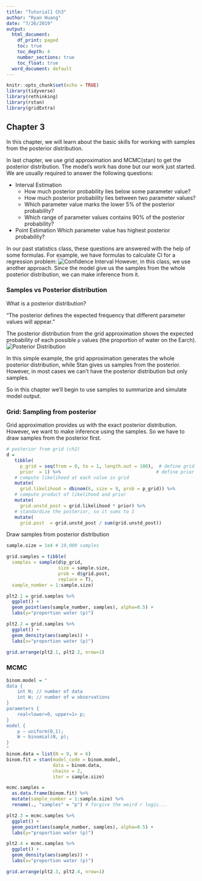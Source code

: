 ```yaml
---
title: "Tutorial1 Ch3"
author: "Ryan Huang"
date: "7/26/2019"
output:
  html_document:
    df_print: paged
    toc: true
    toc_depth: 4
    number_sections: true
    toc_float: true
  word_document: default
---
```


```r
knitr::opts_chunk$set(echo = TRUE)
library(tidyverse)
library(rethinking)
library(rstan)
library(gridExtra)
```

## Chapter 3

In this chapter, we will learn about the basic skills for working with samples from the posterior distribution.

In last chapter, we use grid approximation and MCMC(stan) to get the posterior distribution. The model's work has done but our work just started. We are usually required to answer the following questions:

* Interval Estimation
  + How much posterior probability lies below some parameter value?
  + How much posterior probability lies between two parameter values?
  + Which parameter value marks the lower 5% of the posterior probability?
  + Which range of parameter values contains 90% of the posterior probability?

* Point Estimation
Which parameter value has highest posterior probability?

In our past statistics class, these questions are answered with the help of some formulas.
For example, we have formulas to calculate CI for a regression problem:
![Confidence Interval](tutorial2.1.png)
However, in this class, we use another approach. Since the model give us the samples from the whole posterior distribution, we can make inference from it.

### Samples vs Posterior distribution
What is a posterior distribution?

"The posterior defines the expected frequency that different parameter values will appear."


The posterior distribution from the grid approximation shows the expected probability of each possible `p` values (the proportion of water on the Earch).
![Posterior Distribution](tutorial2.2.png)

In this simple example, the grid approximation generates the whole posterior distribution, while Stan gives us samples from the posterior. However, in most cases we can't have the posterior distribution but only samples.

So in this chapter we’ll begin to use samples to summarize and simulate model output.

### Grid: Sampling from posterior
Grid approximation provides us with the exact posterior distribution. However, we want to make inference using the samples. So we have to draw samples from the posterior first.
```r
# posterior from grid (ch2)
d =
   tibble(
     p_grid = seq(from = 0, to = 1, length.out = 100),  # define grid
     prior  = 1) %>%                                   # define prior
   # compute likelihood at each value in grid
   mutate(
     grid.likelihood = dbinom(6, size = 9, prob = p_grid)) %>%  
   # compute product of likelihood and prior
   mutate(
     grid.unstd_post = grid.likelihood * prior) %>%
   # standardize the posterior, so it sums to 1
   mutate(
     grid.post  = grid.unstd_post / sum(grid.unstd_post))
```
Draw samples from posterior distribution
```r
sample.size = 1e4 # 10,000 samples

grid.samples = tibble(
  samples = sample(d$p_grid,
                   size = sample.size,
                   prob = d$grid.post,
                   replace = T),
  sample_number = 1:sample.size)

plt2.1 = grid.samples %>% 
  ggplot() +
  geom_point(aes(sample_number, samples), alpha=0.5) +
  labs(y="proportion water (p)")

plt2.2 = grid.samples %>% 
  ggplot() +
  geom_density(aes(samples)) +
  labs(x="proportion water (p)")

grid.arrange(plt2.1, plt2.2, nrow=1)
```
### MCMC
```r
binom.model = "
data {
	int N; // number of data
	int W; // number of w observations
}
parameters {
	real<lower=0, upper=1> p;
}
model {
	p ~ uniform(0,1);
	W ~ binomial(N, p);
}
"
binom.data = list(N = 9, W = 6)
binom.fit = stan(model_code = binom.model, 
                 data = binom.data, 
                 chains = 2,
                 iter = sample.size)

mcmc.samples = 
  as.data.frame(binom.fit) %>% 
  mutate(sample_number = 1:sample.size) %>% 
  rename(., "samples" = "p") # forgive the weird r logic...

plt2.3 = mcmc.samples %>% 
  ggplot() +
  geom_point(aes(sample_number, samples), alpha=0.5) +
  labs(y="proportion water (p)")

plt2.4 = mcmc.samples %>% 
  ggplot() +
  geom_density(aes(samples)) +
  labs(x="proportion water (p)")

grid.arrange(plt2.3, plt2.4, nrow=1)
```

